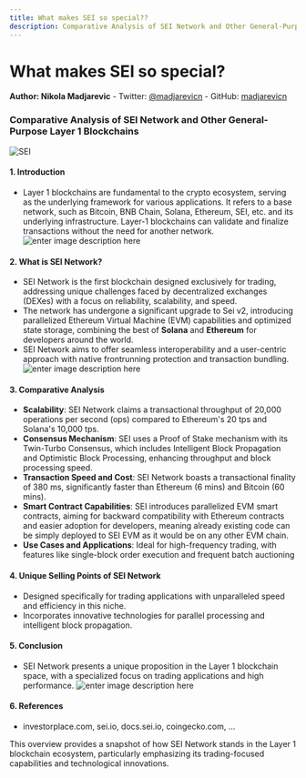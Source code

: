 ```yaml
---
title: What makes SEI so special??
description: Comparative Analysis of SEI Network and Other General-Purpose Layer 1 Blockchains
---
```


# What makes SEI so special? 
 **Author: Nikola Madjarevic**
    -   Twitter:  [@madjarevicn](https://twitter.com/madjarevicn)
    -   GitHub:  [madjarevicn](https://github.com/madjarevicn)
### Comparative Analysis of SEI Network and Other General-Purpose Layer 1 Blockchains
![SEI](https://d47ja1a5gk7o5.cloudfront.net/q344p1%2Fpreview%2F55506532%2Fmain_large.gif?response-content-disposition=inline%3Bfilename%3D%22main_large.gif%22%3B&response-content-type=image%2Fgif&Expires=1705589066&Signature=YrCGi7SMsOEuttxKtInQLpYqBYfrcdwSM7qIH7TmfaMW5g~Jg7wSMV9aKXYDGCAzSQYBJHe4PMGUKr2p24ZG4hkCRqF79xHaPekKQi8HjEDeWj94cBs-80mv5npZPnA-GyCVYtnGAAiZXJ3XjTg2s969mDvZ2qi~FPG0NarCv8vla5RWk8rEuSx1rNgc7KwPqZjRCurJUNHgTMzI4DPv2b8G6mM-m1Rili84huttz6Ct7l8MC-FgxoteIeIj2ISWnbioJVvNhJGmy0qMLe4dnsF6Mq8K2LGoEzkA0Kbu7Dnm7g6g1URfsl-HLW0U3W3R58sk-q36wT9AHed~vO6IJg__&Key-Pair-Id=APKAJT5WQLLEOADKLHBQ)

#### 1. Introduction
   - Layer 1 blockchains are fundamental to the crypto ecosystem, serving as the underlying framework for various applications. It refers to a base network, such as Bitcoin, BNB Chain, Solana, Ethereum, SEI, etc. and its underlying infrastructure. Layer-1 blockchains can validate and finalize transactions without the need for another network.
![enter image description here](https://i.postimg.cc/wTRGBfGf/sei-meme.png)

#### 2. What is SEI Network?
   - SEI Network is the first blockchain designed exclusively for trading, addressing unique challenges faced by decentralized exchanges (DEXes) with a focus on reliability, scalability, and speed.
   - The network has undergone a significant upgrade to Sei v2, introducing parallelized Ethereum Virtual Machine (EVM) capabilities and optimized state storage, combining the best of **Solana** and **Ethereum** for developers around the world.
   - SEI Network aims to offer seamless interoperability and a user-centric approach with native frontrunning protection and transaction bundling.
![enter image description here](https://i.postimg.cc/j5ptWwtB/sei-meme-3.png)
#### 3. Comparative Analysis
   - **Scalability**: SEI Network claims a transactional throughput of 20,000 operations per second (ops) compared to Ethereum's 20 tps and Solana's 10,000 tps.
   - **Consensus Mechanism**: SEI uses a Proof of Stake mechanism with its Twin-Turbo Consensus, which includes Intelligent Block Propagation and Optimistic Block Processing, enhancing throughput and block processing speed.
   - **Transaction Speed and Cost**: SEI Network boasts a transactional finality of 380 ms, significantly faster than Ethereum (6 mins) and Bitcoin (60 mins).
   - **Smart Contract Capabilities**: SEI introduces parallelized EVM smart contracts, aiming for backward compatibility with Ethereum contracts and easier adoption for developers, meaning already existing code can be simply deployed to SEI EVM as it would be on any other EVM chain.
   - **Use Cases and Applications**: Ideal for high-frequency trading, with features like single-block order execution and frequent batch auctioning

#### 4. Unique Selling Points of SEI Network
   - Designed specifically for trading applications with unparalleled speed and efficiency in this niche.
   - Incorporates innovative technologies for parallel processing and intelligent block propagation.

#### 5. Conclusion
   - SEI Network presents a unique proposition in the Layer 1 blockchain space, with a specialized focus on trading applications and high performance.
![enter image description here](https://i.postimg.cc/5NkQsp9V/sei-meme-2.png)

#### 6. References
   - investorplace.com, sei.io, docs.sei.io, coingecko.com, ...

This overview provides a snapshot of how SEI Network stands in the Layer 1 blockchain ecosystem, particularly emphasizing its trading-focused capabilities and technological innovations.





